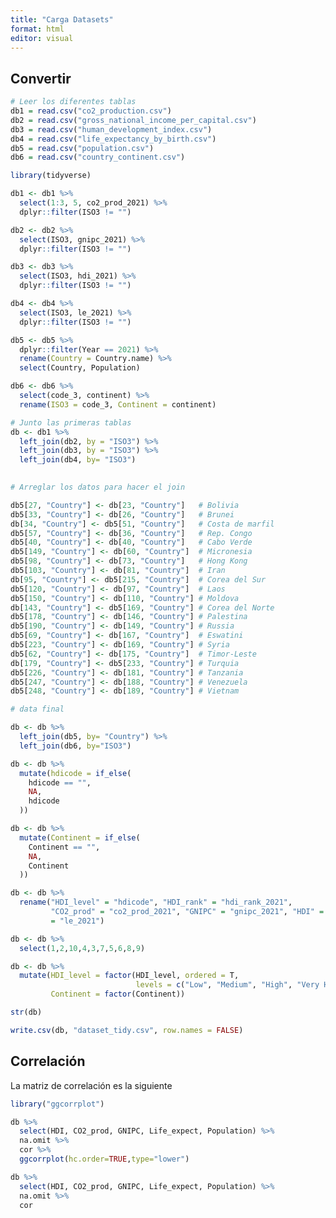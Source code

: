 ```yaml
---
title: "Carga Datasets"
format: html
editor: visual
---
```


## Convertir

```r
# Leer los diferentes tablas
db1 = read.csv("co2_production.csv")
db2 = read.csv("gross_national_income_per_capital.csv")
db3 = read.csv("human_development_index.csv")
db4 = read.csv("life_expectancy_by_birth.csv")
db5 = read.csv("population.csv")
db6 = read.csv("country_continent.csv")
```

```r
library(tidyverse)

db1 <- db1 %>% 
  select(1:3, 5, co2_prod_2021) %>% 
  dplyr::filter(ISO3 != "")

db2 <- db2 %>% 
  select(ISO3, gnipc_2021) %>% 
  dplyr::filter(ISO3 != "")

db3 <- db3 %>% 
  select(ISO3, hdi_2021) %>% 
  dplyr::filter(ISO3 != "")

db4 <- db4 %>% 
  select(ISO3, le_2021) %>% 
  dplyr::filter(ISO3 != "")

db5 <- db5 %>% 
  dplyr::filter(Year == 2021) %>% 
  rename(Country = Country.name) %>% 
  select(Country, Population)

db6 <- db6 %>% 
  select(code_3, continent) %>% 
  rename(ISO3 = code_3, Continent = continent)

```

```r
# Junto las primeras tablas
db <- db1 %>% 
  left_join(db2, by = "ISO3") %>% 
  left_join(db3, by = "ISO3") %>% 
  left_join(db4, by= "ISO3")
  
```

```r
# Arreglar los datos para hacer el join

db5[27, "Country"] <- db[23, "Country"]   # Bolivia
db5[33, "Country"] <- db[26, "Country"]   # Brunei
db[34, "Country"] <- db5[51, "Country"]   # Costa de marfil
db5[57, "Country"] <- db[36, "Country"]   # Rep. Congo
db5[40, "Country"] <- db[40, "Country"]   # Cabo Verde
db5[149, "Country"] <- db[60, "Country"]  # Micronesia
db5[98, "Country"] <- db[73, "Country"]   # Hong Kong
db5[103, "Country"] <- db[81, "Country"]  # Iran
db[95, "Country"] <- db5[215, "Country"]  # Corea del Sur
db5[120, "Country"] <- db[97, "Country"]  # Laos
db5[150, "Country"] <- db[110, "Country"] # Moldova
db[143, "Country"] <- db5[169, "Country"] # Corea del Norte
db5[178, "Country"] <- db[146, "Country"] # Palestina
db5[190, "Country"] <- db[149, "Country"] # Russia
db5[69, "Country"] <- db[167, "Country"]  # Eswatini
db5[223, "Country"] <- db[169, "Country"] # Syria
db5[62, "Country"] <- db[175, "Country"]  # Timor-Leste
db[179, "Country"] <- db5[233, "Country"] # Turquia
db5[226, "Country"] <- db[181, "Country"] # Tanzania
db5[247, "Country"] <- db[188, "Country"] # Venezuela
db5[248, "Country"] <- db[189, "Country"] # Vietnam
```

```r
# data final

db <- db %>% 
  left_join(db5, by= "Country") %>% 
  left_join(db6, by="ISO3")
```

```r
db <- db %>%
  mutate(hdicode = if_else(
    hdicode == "",
    NA, 
    hdicode
  ))
```

```r
db <- db %>%
  mutate(Continent = if_else(
    Continent == "",
    NA, 
    Continent
  ))
```

```r
db <- db %>% 
  rename("HDI_level" = "hdicode", "HDI_rank" = "hdi_rank_2021", 
         "CO2_prod" = "co2_prod_2021", "GNIPC" = "gnipc_2021", "HDI" = "hdi_2021", "Life_expect" 
         = "le_2021")
```

```r
db <- db %>% 
  select(1,2,10,4,3,7,5,6,8,9)
```

```r
db <- db %>% 
  mutate(HDI_level = factor(HDI_level, ordered = T, 
                            levels = c("Low", "Medium", "High", "Very High")), 
         Continent = factor(Continent))

str(db)
```


```r
write.csv(db, "dataset_tidy.csv", row.names = FALSE)
```

## Correlación

La matriz de correlación es la siguiente

```r
library("ggcorrplot")

db %>% 
  select(HDI, CO2_prod, GNIPC, Life_expect, Population) %>% 
  na.omit %>%
  cor %>% 
  ggcorrplot(hc.order=TRUE,type="lower")
```

```r
db %>% 
  select(HDI, CO2_prod, GNIPC, Life_expect, Population) %>% 
  na.omit %>%
  cor

```


